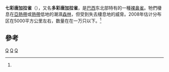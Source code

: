 {{Speciesbox
| taxon = Tangara fastuosa
| image = Tangara fastuosa - Seven colored Tanager; Maceió, Alagoas, Brazil.jpg
| status = VU
| status_system = iucn3.1
| status_ref = <ref name=IUCN>{{IUCN2008|assessors=BirdLife International|year=2008|title=Tangara fastuosa|id=150083|downloaded=2009-05-12}}</ref>
| binomial_authority = [[勒內-普里梅韋勒·萊松|Lesson]], 1831
}}

'''七彩唐加拉雀'''（{{lang-en|Tangara fastuosa}}），又名'''多彩唐加拉雀'''，是[[巴西|巴西]]东北部特有的一種[[裸鼻雀|裸鼻雀]]。牠們棲息在[[亞熱帶|亞熱帶]]或[[熱帶|熱帶]]低地的潮濕[[森林|森林]]，但受到失去棲息地的威脅。2008年估计分布区在5000平方公里左右，数量在在一万只以下。<ref name=IUCN/>

== 參考 ==
{{reflist}}
{{commonscat|Tangara fastuosa}}
{{Taxonbar|from=Q1071698}}

[[Category:1831年描述的鸟类|Q]]
[[Category:唐加拉雀屬|Q]]
[[Category:巴西鳥類|Q]]
{{bird-stub}}